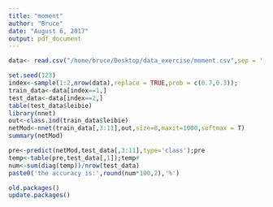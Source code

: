 ```yaml
---
title: "moment"
author: "Bruce"
date: "August 6, 2017"
output: pdf_document
---
```

```r
data<- read.csv("/home/bruce/Desktop/data_exercise/moment.csv",sep = ',',header = T)

```

```r
set.seed(123)
index<-sample(1:2,nrow(data),replace = TRUE,prob = c(0.7,0.3));
train_data<-data[index==1,]
test_data<-data[index==2,]
table(test_data$leibie)
library(nnet)
out<-class.ind(train_data$leibie)
netMod<-nnet(train_data[,3:11],out,size=8,maxit=1000,softmax = T)
summary(netMod)

pre<-predict(netMod,test_data[,3:11],type='class');pre
temp<-table(pre,test_data[,1]);temp#
num<-sum(diag(temp))/nrow(test_data)
paste0('the accuracy is:',round(num*100,2),'%')
```
```r
old.packages()
update.packages()
```

